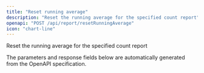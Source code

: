 ```yaml
---
title: "Reset running average"
description: "Reset the running average for the specified count report"
openapi: "POST /api/report/resetRunningAverage"
icon: "chart-line"
---
```


Reset the running average for the specified count report

<Note>
The parameters and response fields below are automatically generated from the OpenAPI specification.
</Note>
